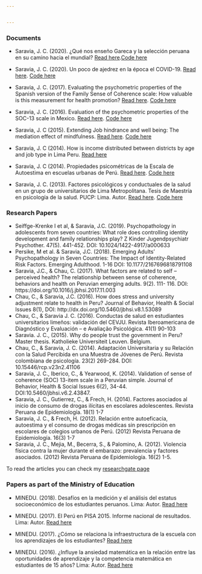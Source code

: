 ```yaml
---


---
```


### **Documents**

- Saravia, J. C. (2020). ¿Qué nos enseño Gareca y la selección peruana en su camino hacia el mundial? [Read here](https://medium.com/@jsaraviadrago/qué-nos-enseño-gareca-y-la-selección-peruana-en-su-camino-hacia-el-mundial-c849dc50fe1).[Code here](https://github.com/jsaraviadrago/Mate-posible/tree/master/Data%20eliminatorias%202022/Previa%20Eliminatorias%202022)

- Saravia, J. C. (2020). Un poco de ajedrez en la época el COVID-19. [Read here](https://medium.com/@jsaraviadrago/un-poco-de-ajedrez-en-la-época-del-covid-19-3be353cc9c82).
[Code here](https://github.com/jsaraviadrago/Portafolio/tree/master/6.%20Chess%20predictions%20(2019)) 

- Saravia, J. C. (2017). Evaluating the psychometric properties of the Spanish version of the Family Sense of Coherence scale: How valuable is this measurement for health promotion? [Read here](images/Escalas_FSOC.pdf). [Code here](https://github.com/jsaraviadrago/Portafolio/tree/master/4.%20Family%20Sense%20of%20Coherence%20(2017))

- Saravia, J. C. (2016). Evaluation of the psychometric properties of the SOC-13 scale in Mexico. [Read here](images/SOC_Mexico.pdf). [Code here](https://github.com/jsaraviadrago/Portafolio/tree/master/5.%20SOC%20in%20mexico%20(2016))

- Saravia, J. C (2015). Extending Job hindrance and well being: The mediation effect of mindfulness. [Read here](images/Extending_JH.pdf). [Code here](https://github.com/jsaraviadrago/Portafolio/tree/master/3.%20Job%20hindrance%20(2015))

- Saravia, J. C (2014). How is income distributed between districts by age and job type in Lima Peru. [Read here](images/Income_peru.pdf)

- Saravia, J. C (2014). Propiedades psicométricas de la Escala de Autoestima en escuelas urbanas de Perú. [Read here](images/Escala de Autoestima.pdf). [Code here](https://github.com/jsaraviadrago/Portafolio/tree/master/2.%20Autoestima%20(2014))

- Saravia, J. C. (2013). Factores psicológicos y conductuales de la salud en un grupo de universitarios de Lima Metropolitana. Tesis de Maestría en psicología de la salud. PUCP: Lima. Autor. [Read here](https://www.researchgate.net/publication/275340384_Factores_psicologicos_y_conductuales_de_la_salud_en_un_grupo_de_universitarios_de_Lima_Metropolitana). [Code here](https://github.com/jsaraviadrago/Portafolio/tree/master/1.%20Tesis%20salud%20(2013))

### **Research Papers**

- Seiffge-Krenke I et al, & Saravia, J.C. (2019). Psychopathology in adolescents from seven countries: What role does controlling identity development and family relationships play? Z Kinder Jugendpsychiatr Psychother. 47(5). 441-452. DOI: 10.1024/1422-4917/a000633
- Persike, M et al. & Saravia, J.C. (2018). Emerging Adults’ Psychopathology in Seven Countries: The Impact of Identity-Related Risk Factors. Emerging Adulthood.  1-16
DOI: 10.1177/2167696818791108
- Saravia, J.C.,  & Chau, C. (2017). What factors are related to self – perceived health? The relationship between sense of coherence, behaviors and health on Peruvian emerging adults. 9(2). 111- 116. DOI: https://doi.org/10.1016/j.jbhsi.2017.11.003
- Chau, C., & Saravia, J.C. (2016). How does stress and university adjustment relate to health in Peru? Journal of Behavior, Health & Social Issues 8(1), DOI: http://dx.doi.org/10.5460/jbhsi.v8.1.53089
- Chau, C., & Saravia J. C. (2016). Conductas de salud en estudiantes universitarios limeños: validación del CEVJU. Revista Iberoamericana de Diagnóstico y Evaluación – e Avaliação Psicológica. 41(1) 90-103
- Saravia. J. C., (2015). Why do people trust the government in Peru? Master thesis. Katholieke Universiteit Leuven. Belgium. 
- Chau, C., & Saravia, J. C. (2014). Adaptación Universitaria y su Relación con la Salud Percibida en una Muestra de Jóvenes de Perú. Revista colombiana de psicología. 23(2) 269-284. DOI: 10.15446/rcp.v23n2.41106
- Saravia, J. C., Iberico, C., & Yearwood, K. (2014). Validation of sense of coherence (SOC) 13-item scale in a Peruvian simple. Journal of Behavior, Health & Social Issues 6(2), 34-44. DOI:10.5460/jbhsi.v6.2.43847.
- Saravia, J. C., Gutierrez, C., & Frech, H. (2014). Factores asociados al inicio de consumo de drogas ilícitas en escolares adolescentes.  Revista Peruana de Epidemiología. 18(1) 1-7
- Saravia, J. C., & Frech, H. (2012). Relación entre autoeficacia, autoestima y el consumo de drogas médicas sin prescripción en escolares de colegios urbanos de Perú. (2012) Revista Peruana de Epidemiología. 16(3) 1-7
 - Saravia, J. C., Mejia, M., Becerra, S., & Palomino, A. (2012). Violencia física contra la mujer durante el embarazo: prevalencia y factores asociados. (2012) Revista Peruana de Epidemiología. 16(2) 1-5.
 
To read the articles you can check my [researchgate page](https://www.researchgate.net/profile/Juan_Carlos_Saravia)

### **Papers as part of the Ministry of Education**

- MINEDU. (2018). Desafíos en la medición y el análisis del estatus socioeconómico de los estudiantes peruanos. Lima: Autor. [Read here](http://umc.minedu.gob.pe/desafios-en-la-medicion-y-el-analisis-del-estatus-socioeconomico-de-los-estudiantes-peruanos/)

- MINEDU. (2017). El Perú en PISA 2015. Informe nacional de resultados. Lima: Autor. [Read here](http://umc.minedu.gob.pe/el-peru-en-pisa-2015-informe-nacional-de-resultados/)
    
- MINEDU. (2017). ¿Cómo se relaciona la infraestructura de la escuela con los aprendizajes de los estudiantes? [Read here](http://umc.minedu.gob.pe/como-se-relaciona-la-infraestructura-de-la-escuela-con-los-aprendizajes-de-los-estudiantes/)

- MINEDU. (2016). ¿Influye la ansiedad matemática en la relación entre las oportunidades de aprendizaje y la competencia matemática en estudiantes de 15 años? Lima: Autor. [Read here](http://repositorio.minedu.gob.pe/handle/123456789/4643)

 

